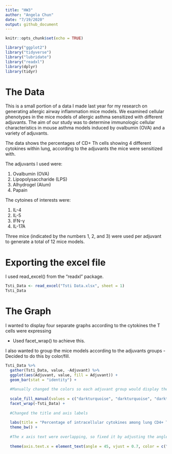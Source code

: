```yaml
---
title: "HW3"
author: "Angela Chun"
date: "7/19/2020"
output: github_document
---
```


```r
knitr::opts_chunk$set(echo = TRUE)
```

```r
library("ggplot2")
library("tidyverse")
library("lubridate")
library("readxl")
library(dplyr)
library(tidyr)
```

# The Data

This is a small portion of a data I made last year for my research on generating allergic airway inflammation mice models.
We examined cellular phenotypes in the mice models of allergic asthma sensitized with different adjuvants.
The aim of our study was to determine immunologic cellular characteristics in mouse asthma models induced by ovalbumin (OVA) and a variety of adjuvants. 

The data shows the percentages of CD+ Th cells showing 4 different cytokines within lung, according to the adjuvants the mice were sensitized with.

The adjuvants I used were:

1. Ovalbumin (OVA)
2. Lipopolysaccharide (LPS)
3. Alhydrogel (Alum)
4. Papain

The cytoines of interests were:

1. IL-4
2. IL-5
3. IFN-γ
4. IL-17A

Three mice (indicated by the numbers 1, 2, and 3) were used per adjuvant to generate a total of 12 mice models.

# Exporting the excel file
I used read_excel() from the "readxl" package.

```r
Tsti_Data <- read_excel("Tsti Data.xlsx", sheet = 1)
Tsti_Data

```


# The Graph

I wanted  to display four separate graphs according to the cytokines the T cells were expressing

- Used facet_wrap() to achieve this.

I also wanted to group the mice models according to the adjuvants groups 
- Decided to do this by color/fill.



```r
Tsti_Data %>%
  gather(Tsti_Data, value, -Adjuvant) %>%
  ggplot(aes(Adjuvant, value, fill = Adjuvant)) + 
  geom_bar(stat = "identity") + 
  
  #Manually changed the colors so each adjuvant group would display the same color
  
  scale_fill_manual(values = c("darkturquoise", "darkturquoise", "darkturquoise", "brown1", "brown1", "brown1", "springgreen4", "springgreen4", "springgreen4", "orange", "orange", "orange")) + 
  facet_wrap(~Tsti_Data) +
  
  #Changed the title and axis labels
  
  labs(title = "Percentage of intracellular cytokines among lung CD4+ Th cells of mice \nsensitized with different adjuvants", x = "Sensitization (Adjuvant)", y = "% in CD4+ T cells", subtitle = "Following PMA/ionomycin stimulation, CD4+ Th cells in lungs of mice sensitized \nwith different adjuvants were analyzed to evaluate their intracellular cytokine levels") + 
  theme_bw() + 
  
  #The x axis text were overlapping, so fixed it by adjusting the angle and height and also applied the color scheme.
  
  theme(axis.text.x = element_text(angle = 45, vjust = 0.7, color = c("darkturquoise", "darkturquoise", "darkturquoise", "brown1", "brown1", "brown1", "springgreen4", "springgreen4", "springgreen4", "orange", "orange", "orange"))) 

```